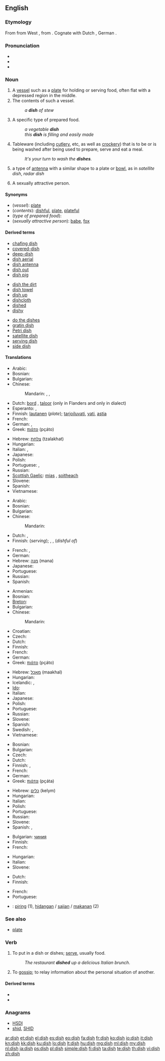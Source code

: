{{wikipedia}}
==English==

===Etymology===
From {{etyl|ang}} {{term|disc|lang=ang}} from West {{proto|Germanic|diskaz|lang=en}}, from {{etyl|la}} {{term|discus|lang=la}}.  Cognate with Dutch {{term|disch||table|lang=nl}}, German {{term|Tisch||table|lang=de}}.

===Pronunciation===
* {{IPA|/dɪʃ/}}
* {{audio|en-us-dish.ogg|Audio (US)}}
* {{rhymes|ɪʃ}}

===Noun===
{{en-noun|es}}

# A [[vessel]] such as a [[plate]] for holding or serving food, often flat with a depressed region in the middle.
# The contents of such a vessel.
#: ''a '''dish''' of stew''
# A specific type of prepared food.
#: ''a vegetable '''dish'''''
#: ''this '''dish''' is filling and easily made''
# {{in the plural}} Tableware (including [[cutlery]], etc, as well as [[crockery]]) that is to be or is being washed after being used to prepare, serve and eat a meal.
#: ''It's your turn to wash the '''dishes'''.''
# a type of [[antenna]] with a similar shape to a plate or [[bowl]], as in ''satellite dish'', ''radar dish''
# {{slang}} A sexually attractive person.

====Synonyms====
* (''vessel''): [[plate]]
* (''contents''): [[dishful]], [[plate]], [[plateful]]
* (''type of prepared food''):
* (''sexually attractive person''): [[babe]], [[fox]]

====Derived terms====
{{rel-top3|Derived terms}}
* [[chafing dish]]
* [[covered-dish]]
* [[deep-dish]]
* [[dish aerial]]
* [[dish antenna]]
* [[dish out]]
* [[dish pig]]
{{rel-mid3}}
* [[dish the dirt]]
* [[dish towel]]
* [[dish up]]
* [[dishcloth]]
* [[dished]]
* [[dishy]]
{{rel-mid3}}
* [[do the dishes]]
* [[gratin dish]]
* [[Petri dish]]
* [[satellite dish]]
* [[serving dish]]
* [[side dish]]
{{rel-bottom}}

====Translations====
{{trans-top|vessel for holding/serving food}} <!-- 1 -->
* Arabic: {{t|ar|طبق|m|tr=Tábaq|sc=Arab}}
* Bosnian: {{t|bs|tanjir|m}}
* Bulgarian: {{t+|bg|чиния}}
* Chinese:
*: Mandarin: {{t|cmn|碟子|tr=diézi|sc=Hani}}, {{t-|cmn|盤子|sc=Hani}}, {{t-|cmn|盘子|tr=pánzi|sc=Hani}}
* Dutch: [[bord]] {{n}}, [[taloor]] {{f}} (only in Flanders and only in dialect)
* Esperanto: {{t-|eo|telero|xs=Esperanto}}, {{t|eo|plado}}
* Finnish: [[lautanen]] (''plate''); [[tarjoiluvati]], [[vati]], [[astia]]
* French: {{t+|fr|assiette|f}}
* German: {{t+|de|Teller|m}}, {{t+|de|Geschirr|n}}
* Greek: [[πιάτο]] {{n}} (pçáto)
{{trans-mid}}
* Hebrew: [[צלחת]] (tzalakhat) {{f}}
* Hungarian: {{t|hu|tányér}}
* Italian: {{t+|it|piatto|m}}, {{t|it|scodella|f}}
* Japanese: {{t+|ja|皿|tr=さら, sara}}
* Polish: {{t|pl|naczynie}}
* Portuguese: {{t+|pt|prato|m}}, {{t+|pt|louça}}
* Russian: {{t+|ru|тарелка|f|tr=tarélka}}
* [[Scottish Gaelic]]: [[mias]] {{f}}, [[soitheach]] {{f}}
* Slovene: {{t|sl|krožnik|m}}
* Spanish: {{t+|es|plato|m}}
* Vietnamese: {{t+|vi|đĩa|xs=Vietnamese}}
{{trans-bottom}}

{{trans-top|contents of such a vessel}} <!-- 2 -->
* Arabic: {{t|ar|طبق|m|tr=Tábaq|sc=Arab}}
* Bosnian: {{t|bs|tanjir|m}}
* Bulgarian: {{t+|bg|блюдо}}
* Chinese:
*: Mandarin: {{t|zh|菜|tr=cài|sc=Hani}}
* Dutch: {{t+|nl|bord|n}}, {{t+|nl|gerecht|n}}
* Finnish: {{t+|fi|annos}} (''serving''); {{t-|fi|vadillinen}}, {{t-|fi|lautasellinen}}, {{t-|fi|astiallinen}} (''dishful of'')
{{trans-mid}}
* French: {{t+|fr|assiette|f}}, {{t|fr|plat|m}}
* German: {{t|de|Gericht|n}}
* Hebrew: [[מנה]] (mana) {{f}}
* Japanese: {{t+|ja|皿|tr=さら, sara}}
* Portuguese: {{t+|pt|prato|m}}
* Russian: {{t+|ru|блюдо|n|tr=bljúdo}}
* Spanish: {{t+|es|plato|m}}
{{trans-bottom}}

{{trans-top|specific type of food}} <!-- 3 -->
* Armenian: {{t-|hy|ուտեստ|tr=utest}}
* Bosnian: {{t|bs|jelo|n}}
* [[Breton]]: {{t|br|meuz|m}}
* Bulgarian: {{t+|bg|ястие}}
* Chinese:
*: Mandarin: {{t-|cmn|菜|tr=cái|sc=Hani}}
* Croatian: {{t|hr|jelo|n}}
* Czech: {{t-|cs|pokrm|m}}
* Dutch: {{t+|nl|gerecht|n}}
* Finnish: {{t-|fi|ruokalaji}}
* French: {{t+|fr|plat|m}}
* German: {{t+|de|Gericht|n}}
* Greek: [[πιάτο]] {{n}} (pçáto)
{{trans-mid}}
* Hebrew: [[מאכל]] (maakhal) {{m}}
* Hungarian: {{t|hu|fogás}}
* Icelandic: {{t|is|réttur|m}}, {{t|is|matarréttur|m}}
* [[Ido]]: {{t+|io|manjajo|xs=Ido}}
* Italian: {{t+|it|piatto|m}}
* Japanese: {{t+|ja|料理|tr=りょうり, ryōri}}
* Polish: {{t|pl|danie}}
* Portuguese: {{t+|pt|prato|m}}
* Russian: {{t+|ru|блюдо|n|tr=bljúdo}}
* Slovene: {{t|sl|jed|f}}
* Spanish: {{t+|es|plato|m}}
* Swedish: {{t|sv|rätt|m}}, {{t|sv|maträtt|m}}
* Vietnamese: {{t+|vi|món|xs=Vietnamese}}
{{trans-bottom}}

{{trans-top|tableware to be/being washed}} <!-- 4 -->
* Bosnian: {{t|bs|suđe|p}}
* Bulgarian: {{t+|bg|съдове}}
* Czech: {{t-|cs|nádobí|n}}
* Dutch: {{t+|nl|vaat|m}}
* Finnish: {{t+|fi|astia|p|alt=astiat}}, {{t+|fi|tiski|p|alt=tiskit}}
* French: {{t+|fr|vaisselle|f}}
* German: {{t+|de|Geschirr|n}}
* Greek: [[πιάτα]] {{n|p}} (pçáta)
{{trans-mid}}
* Hebrew: [[כלים]] (kelym) {{m|p}}
* Hungarian: {{t|hu|tányér}}
* Italian: {{t+|it|piatto|m|p|alt=piatti}}
* Polish: {{qualifier|pot.}} {{t|pl|gary|p}}
* Portuguese: {{t+|pt|louça|f}}
* Russian: {{t+|ru|посуда|f|tr=posúda}}
* Slovene: {{t|sl|posoda|f}}
* Spanish: {{t+|es|vajilla|f}}, {{t-|es|loza|f}}
{{trans-bottom}}

{{trans-top|type of antenna}} <!-- 5 -->
* Bulgarian: [[чиния]]
* Finnish: {{t|fi|lautasantenni}}
* French: {{t+|fr|parabole|f}}
{{trans-mid}}
* Hungarian: {{t|hu|parabolaantenna}}
* Italian: {{t|it|parabola|f}}
* Slovene: {{t|sl|krožnik|m}}
{{trans-bottom}}

{{trans-top|slang: sexually attractive person}} <!-- 6 -->
<!--Note: put SLANG terms in this table, where these exist-->
* Dutch: {{t+|nl|stoot|f}}
* Finnish: {{t|fi|namupala}}
{{trans-mid}}
* French: {{t+|fr|canon|m}}
* Portuguese: {{t-|pt|gostosa|f}}
{{trans-bottom}}

<!--Remove this section once all of the translations below have been moved into the tables above.-->
{{checktrans-top}}
* {{ttbc|id}}: [[piring]] (1), [[hidang]]an / [[saji]]an / [[makan]]an (2)
{{trans-bottom}}

===See also===
* [[plate]]

===Verb===
{{en-verb|dish|es}}

# {{transitive}} To put in a dish or dishes; [[serve]], usually food.
#: ''The restaurant '''dished''' up a delicious Italian brunch''.
# {{context|informal|slang}} To [[gossip]]; to relay information about the personal situation of another.

====Derived terms====
* {{l|en|dish out}}
* {{l|en|dish up}}

===Anagrams===
* [[HSDI#English|HSDI]]
* [[shid#English|shid]], [[SHID#English|SHID]]

[[ar:dish]]
[[et:dish]]
[[el:dish]]
[[es:dish]]
[[eo:dish]]
[[fa:dish]]
[[fr:dish]]
[[ko:dish]]
[[io:dish]]
[[it:dish]]
[[kn:dish]]
[[kk:dish]]
[[ku:dish]]
[[lo:dish]]
[[lt:dish]]
[[hu:dish]]
[[mg:dish]]
[[ml:dish]]
[[my:dish]]
[[nl:dish]]
[[ja:dish]]
[[ps:dish]]
[[pl:dish]]
[[simple:dish]]
[[fi:dish]]
[[ta:dish]]
[[te:dish]]
[[th:dish]]
[[vi:dish]]
[[zh:dish]]